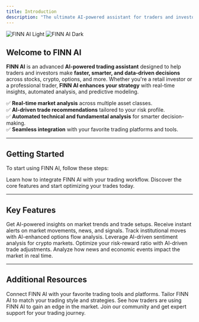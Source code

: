 ```yaml
---
title: Introduction
description: "The ultimate AI-powered assistant for traders and investors."
---
```


<img
  className="block dark:hidden"
  src="/logo/DARK BLUE (1).png"
  alt="FINN AI Light"
/>
<img
  className="hidden dark:block"
  src="/logo/WHITE LOGO (1).png"
  alt="FINN AI Dark"
/>

## Welcome to FINN AI

**FINN AI** is an advanced **AI-powered trading assistant** designed to help traders and investors make **faster, smarter, and data-driven decisions** across stocks, crypto, options, and more. Whether you're a retail investor or a professional trader, **FINN AI enhances your strategy** with real-time insights, automated analysis, and predictive modeling.

✅ **Real-time market analysis** across multiple asset classes.  
✅ **AI-driven trade recommendations** tailored to your risk profile.  
✅ **Automated technical and fundamental analysis** for smarter decision-making.  
✅ **Seamless integration** with your favorite trading platforms and tools.  

---

## Getting Started

To start using FINN AI, follow these steps:

<CardGroup cols={2}>
  <Card
    title="Set Up FINN AI"
    icon="plug"
    href="/docs/setup"
  >
    Learn how to integrate FINN AI with your trading workflow.
  </Card>
  <Card
    title="Quick Start Guide"
    icon="rocket"
    href="/docs/getting-started"
  >
    Discover the core features and start optimizing your trades today.
  </Card>
</CardGroup>

---

## Key Features

<CardGroup cols={2}>
  <Card
    title="AI Trade Analysis"
    icon="chart-line"
    href="/docs/features/trade-analysis"
  >
    Get AI-powered insights on market trends and trade setups.
  </Card>
  <Card
    title="Real-time Alerts"
    icon="bell"
    href="/docs/features/alerts"
  >
    Receive instant alerts on market movements, news, and signals.
  </Card>
  <Card
    title="Options Flow & Unusual Activity"
    icon="eye"
    href="/docs/features/options-flow"
  >
    Track institutional moves with AI-enhanced options flow analysis.
  </Card>
  <Card
    title="Crypto AI Sentiment"
    icon="bitcoin"
    href="/docs/features/crypto-sentiment"
  >
    Leverage AI-driven sentiment analysis for crypto markets.
  </Card>
  <Card
    title="Risk Management"
    icon="shield"
    href="/docs/features/risk-management"
  >
    Optimize your risk-reward ratio with AI-driven trade adjustments.
  </Card>
  <Card
    title="News & Market Impact AI"
    icon="newspaper"
    href="/docs/features/news-impact"
  >
    Analyze how news and economic events impact the market in real time.
  </Card>
</CardGroup>

---

## Additional Resources

<CardGroup cols={2}>
  <Card
    title="API & Integrations"
    icon="code"
    href="/docs/api"
  >
    Connect FINN AI with your favorite trading tools and platforms.
  </Card>
  <Card
    title="Customization"
    icon="palette"
    href="/docs/customization"
  >
    Tailor FINN AI to match your trading style and strategies.
  </Card>
  <Card
    title="Case Studies"
    icon="star"
    href="/docs/case-studies"
  >
    See how traders are using FINN AI to gain an edge in the market.
  </Card>
  <Card
    title="Support & Community"
    icon="headset"
    href="/docs/support"
  >
    Join our community and get expert support for your trading journey.
  </Card>
</CardGroup>

